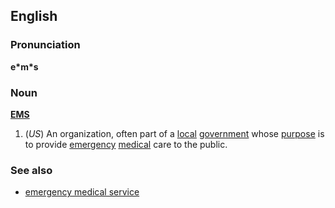 ==English==
===Pronunciation===
'''e*m*s'''
=== Noun ===
'''[[EMS]]'''
#(''US'') An organization, often part of a [[local]] [[government]] whose [[purpose]] is to provide [[emergency]] [[medical]] care to the public.

===See also===
*[[emergency medical service]]